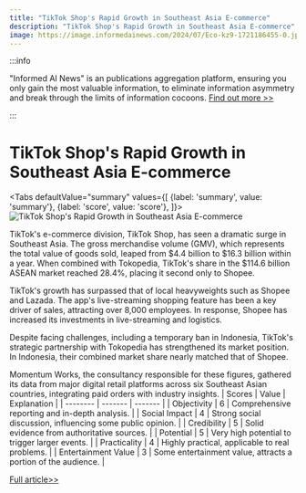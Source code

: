 ```yaml
---
title: "TikTok Shop's Rapid Growth in Southeast Asia E-commerce"
description: "TikTok Shop's Rapid Growth in Southeast Asia E-commerce"
image: https://image.informedainews.com/2024/07/Eco-kz9-1721186455-0.jpg
---
```



:::info

"Informed AI News" is an publications aggregation platform, ensuring you only gain the most valuable information, to eliminate information asymmetry and break through the limits of information cocoons.  [Find out more >>](/)

:::

# TikTok Shop's Rapid Growth in Southeast Asia E-commerce


<Tabs
	defaultValue="summary"
	values={[
	{label: 'summary', value: 'summary'},
	{label: 'score', value: 'score'},
]}>
<TabItem value="summary">
<img
  src="https://image.informedainews.com/2024/07/Eco-kz9-1721186455-0.jpg"
  alt="TikTok Shop's Rapid Growth in Southeast Asia E-commerce"
/>



TikTok's e-commerce division, TikTok Shop, has seen a dramatic surge in Southeast Asia. The gross merchandise volume (GMV), which represents the total value of goods sold, leaped from $4.4 billion to $16.3 billion within a year. When combined with Tokopedia, TikTok's share in the $114.6 billion ASEAN market reached 28.4%, placing it second only to Shopee.

TikTok's growth has surpassed that of local heavyweights such as Shopee and Lazada. The app's live-streaming shopping feature has been a key driver of sales, attracting over 8,000 employees. In response, Shopee has increased its investments in live-streaming and logistics.

Despite facing challenges, including a temporary ban in Indonesia, TikTok's strategic partnership with Tokopedia has strengthened its market position. In Indonesia, their combined market share nearly matched that of Shopee.

Momentum Works, the consultancy responsible for these figures, gathered its data from major digital retail platforms across six Southeast Asian countries, integrating paid orders with industry insights.
</TabItem>
<TabItem value="score">
	| Scores     | Value   | Explanation |
	| -------- | ------- | ------- |
	| Objectivity  | 6    | Comprehensive reporting and in-depth analysis.    |
	| Social Impact | 4     | Strong social discussion, influencing some public opinion.    |
	| Credibility    | 5    | Solid evidence from authoritative sources.    |
	| Potential    | 5    | Very high potential to trigger larger events.    |
	| Practicality    | 4    | Highly practical, applicable to real problems.    |
	| Entertainment Value    | 3    | Some entertainment value, attracts a portion of the audience.    |
</TabItem>
</Tabs>

[Full article>>](https://asia.nikkei.com/Business/Technology/TikTok-e-commerce-grows-fourfold-in-ASEAN-narrows-gap-with-Shopee)
